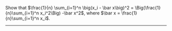 Show that $\frac{1}{n} \sum_{i=1}^n \big(x_i - \bar x\big)^2 = \Big(\frac{1}{n}\sum_{i=1}^n x_i^2\Big) -\bar x^2$, where $\bar x = \frac{1}{n}\sum_{i=1}^n x_i$.

--------

